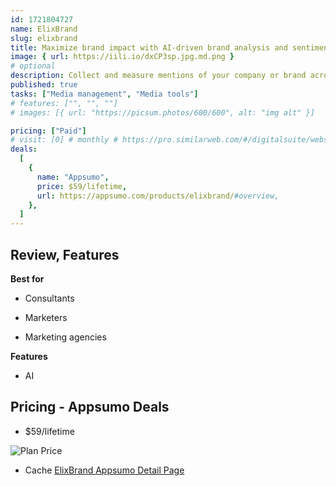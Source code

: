 ```yaml
---
id: 1721804727
name: ElixBrand
slug: elixbrand
title: Maximize brand impact with AI-driven brand analysis and sentiment tracking
image: { url: https://iili.io/dxCP3sp.jpg.md.png }
# optional
description: Collect and measure mentions of your company or brand across as many channels and touchpoints as possibleTailor your search to ensure relevance to your geographic preferences
published: true
tasks: ["Media management", "Media tools"]
# features: ["", "", ""]
# images: [{ url: "https://picsum.photos/600/600", alt: "img alt" }]

pricing: ["Paid"]
# visit: [0] # monthly # https://pro.similarweb.com/#/digitalsuite/websiteanalysis/home
deals:
  [
    {
      name: "Appsumo",
      price: $59/lifetime,
      url: https://appsumo.com/products/elixbrand/#overview,
    },
  ]
---
```


## Review, Features

**Best for**

- Consultants

- Marketers

- Marketing agencies

**Features**

- AI

## Pricing - Appsumo Deals

- $59/lifetime

<Img src="https://iili.io/dxzTHPe.png" alt="Plan Price" />

- Cache [ElixBrand Appsumo Detail Page](https://iili.io/dxzTTla.png)
